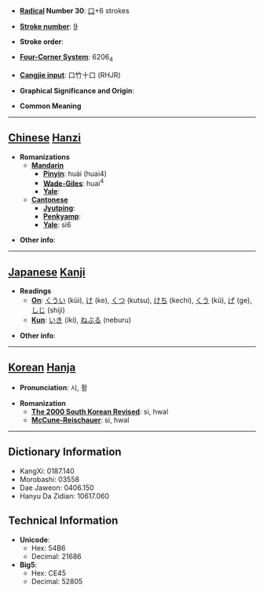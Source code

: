 * '''[[Wiktionary:Chinese radical index| Radical]] Number 30''': [[Wiktionary:Chinese radical index 口|口]]+6 strokes

* '''[[Wiktionary:Chinese total strokes index|Stroke number]]''': [[Wiktionary:Chinese total strokes index 9|9]]

* '''Stroke order''': 

* '''[[Wiktionary:Chinese four corner index|Four-Corner System]]''': 6206<sub>4</sub>

* '''[[Wiktionary:Chinese Cangjie index|Cangjie input]]''': 口竹十口 (RHJR)

* '''Graphical Significance and Origin''': 

* '''Common Meaning'''

----

== [[Chinese]] [[Hanzi]] ==

* '''Romanizations'''
** '''[[Mandarin]]'''
*** '''[[Pinyin]]''': huài (huai4)
*** '''[[Wade-Giles]]''': huai<sup>4</sup>
*** '''[[Yale]]''': 
** '''[[Cantonese]]'''
*** '''[[Jyutping]]''':
*** '''[[Penkyamp]]''': 
*** '''[[Yale]]''': si6

* '''Other info''': 

----

== [[Japanese]] [[Kanji]] ==

* '''Readings'''
** '''[[On]]''': [[くうい]] (kūi), [[け]] (ke), [[くつ]] (kutsu), [[けち]] (kechi), [[くう]] (kū), [[げ]] (ge), [[しじ]] (shiji)
** '''[[Kun]]''': [[いき]] (iki), [[ねぶる]] (neburu)

* '''Other info''':  

----

== [[Korean]] [[Hanja]] ==

* '''Pronunciation''': 시, 활

* '''Romanization'''
** '''[[The 2000 South Korean Revised Romanization|The 2000 South Korean Revised]]''': si, hwal
** '''[[McCune-Reischauer]]''': si, hwal

----

== Dictionary Information ==

* KangXi: 0187.140
* Morobashi: 03558
* Dae Jaweon: 0406.150
* Hanyu Da Zidian: 10617.060

== Technical Information ==

* '''Unicode''':
** Hex: 54B6
** Decimal: 21686
* '''Big5''':
** Hex: CE45
** Decimal: 52805